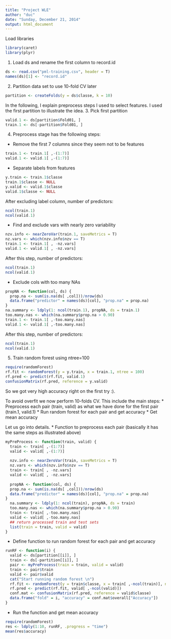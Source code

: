 ```yaml
---
title: "Project WLE"
author: "duc"
date: "Sunday, December 21, 2014"
output: html_document
---
```

Load libraries
```r
library(caret)
library(plyr)
```


1. Load ds and rename the first column to record.id
```r
ds <- read.csv("pml-training.csv", header = T)
names(ds)[1] <- "record.id"
```
2. Partition data set to use 10-fold CV later
```r
partition <- createFolds(y = ds$classe, k = 10)
```

In the following, I explain preprocess steps I used to select features. I used the first partition to illustrate the idea.
3. Pick first partition
```r
valid.1 <- ds[partition$Fold01, ]
train.1 <- ds[-partition$Fold01, ]
```

4. Preprocess stage has the following steps:
* Remove the first 7 columns since they seem not to be features
```r
train.1 <- train.1[ ,-(1:7)]
valid.1 <- valid.1[ ,-(1:7)]
```

* Separate labels from features
```r
y.train <- train.1$classe
train.1$classe <- NULL
y.valid <- valid.1$classe
valid.1$classe <- NULL
```
After excluding label column, number of predictors:
```r
ncol(train.1)
ncol(valid.1)
```

* Find and exclude vars with nearly zero variability
```r
nzv.info <- nearZeroVar(train.1, saveMetrics = T)
nz.vars <- which(nzv.info$nzv == T)
train.1 <- train.1[ , -nz.vars]
valid.1 <- valid.1[ , -nz.vars]
```
After this step, number of predictors:
```r
ncol(train.1)
ncol(valid.1)
```

* Exclude cols with too many NAs
```r
propNA <- function(col, ds) {
  prop.na <- sum(is.na(ds[ ,col]))/nrow(ds)
  data.frame("predictor" = names(ds)[col], "prop.na" = prop.na)
}
na.summary <- ldply(1: ncol(train.1), propNA, ds = train.1)
too.many.nas <- which(na.summary$prop.na > 0.90)
train.1 <- train.1[ ,-too.many.nas]
valid.1 <- valid.1[ ,-too.many.nas]
```
After this step, number of predictors:
```r
ncol(train.1)
ncol(valid.1)
```

5. Train random forest using ntree=100
```r
require(randomForest)
rf.fit <- randomForest(y = y.train, x = train.1, ntree = 100)
rf.pred <- predict(rf.fit, valid.1)
confusionMatrix(rf.pred, reference = y.valid)
```

So we got very high accuracy right on the first try :). 

To avoid overfit we now perform 10-folds CV. This include the main steps: 
* Preprocess each pair (train, valid) as what we have done for the first pair (train.1, valid.1)
* Run random forest for each pair and get accuracy
* Get mean accuracy

Let us go into details.
* Function to preprocess each pair (basically it has the same steps as illustrated above)
```r
myPreProcess <- function(train, valid) {
  train <- train[ ,-(1:7)]
  valid <- valid[ ,-(1:7)] 
  
  nzv.info <- nearZeroVar(train, saveMetrics = T)
  nz.vars <- which(nzv.info$nzv == T)
  train <- train[ , -nz.vars]
  valid <- valid[ , -nz.vars]
  
  propNA <- function(col, ds) {
  prop.na <- sum(is.na(ds[ ,col]))/nrow(ds)
  data.frame("predictor" = names(ds)[col], "prop.na" = prop.na)
}
  na.summary <- ldply(1: ncol(train), propNA, ds = train)
  too.many.nas <- which(na.summary$prop.na > 0.90)
  train <- train[ ,-too.many.nas]
  valid <- valid[ ,-too.many.nas]
  ## return processed train and test sets
  list(train = train, valid = valid)
}
```

* Define function to run random forest for each pair and get accuracy
```r
runRF <- function(i) {
  valid <- ds[partition[[i]], ]
  train <- ds[-partition[[i]], ] 
  pair <- myPreProcess(train = train, valid = valid)
  train <- pair$train
  valid <- pair$valid
  cat("Start running random forest \n")
  rf.fit <- randomForest(y = train$classe, x = train[ ,-ncol(train)], ntree = 100)
  rf.pred <- predict(rf.fit, valid[ ,-ncol(valid)])
  conf.mat <- confusionMatrix(rf.pred, reference = valid$classe)
  data.frame("fold" = i, "accuracy" = conf.mat$overall["Accuracy"])
}
```

* Run the function and get mean accuracy
```r
require(randomForest)
res <- ldply(1:10, runRF, .progress = "time")
mean(res$accuracy)
```






